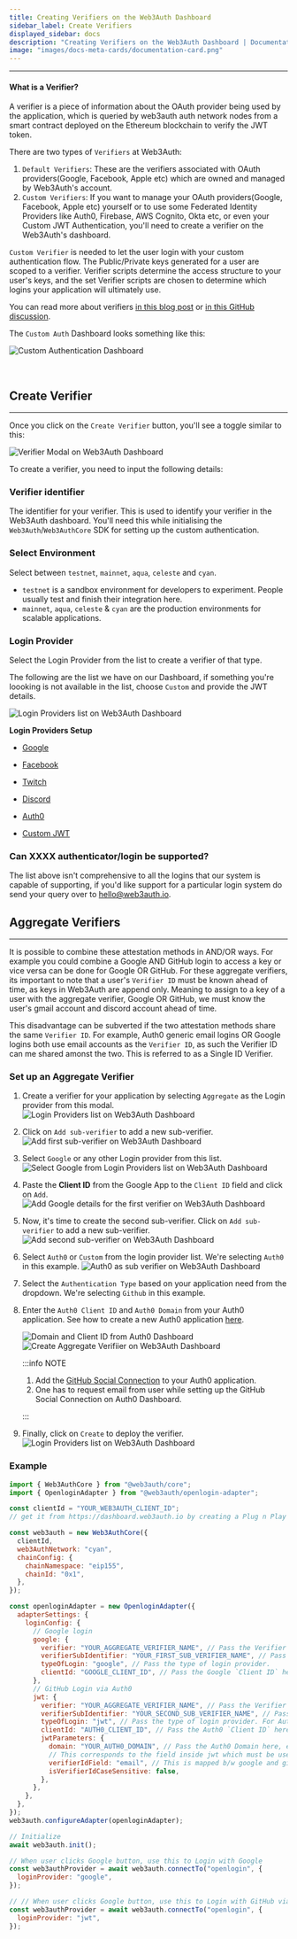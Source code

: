 ```yaml
---
title: Creating Verifiers on the Web3Auth Dashboard
sidebar_label: Create Verifiers
displayed_sidebar: docs
description: "Creating Verifiers on the Web3Auth Dashboard | Documentation - Web3Auth"
image: "images/docs-meta-cards/documentation-card.png"
---
```


---

#### What is a Verifier?

A verifier is a piece of information about the OAuth provider being used by the application, which is queried by web3auth auth network nodes from a
smart contract deployed on the Ethereum blockchain to verify the JWT token.

There are two types of `Verifiers` at Web3Auth:

1. `Default Verifiers`: These are the verifiers associated with OAuth providers(Google, Facebook, Apple etc) which are owned and managed by Web3Auth's
   account.
2. `Custom Verifiers`: If you want to manage your OAuth providers(Google, Facebook, Apple etc) yourself or to use some Federated Identity Providers
   like Auth0, Firebase, AWS Cognito, Okta etc, or even your Custom JWT Authentication, you'll need to create a verifier on the Web3Auth's dashboard.

`Custom Verifier` is needed to let the user login with your custom authentication flow. The Public/Private keys generated for a user are scoped to a
verifier. Verifier scripts determine the access structure to your user's keys, and the set Verifier scripts are chosen to determine which logins your
application will ultimately use.

You can read more about verifiers [in this blog post](https://medium.com/toruslabs/key-assignments-resolution-and-retrieval-afb984500612) or
[in this GitHub discussion](https://github.com/orgs/Web3Auth/discussions/427#discussioncomment-3442052).

The `Custom Auth` Dashboard looks something like this:

![Custom Authentication Dashboard](/dashboard/custom_auth.png)

<br />

## Create Verifier

---

Once you click on the `Create Verifier` button, you'll see a toggle similar to this:

![Verifier Modal on Web3Auth Dashboard](/dashboard/verifiers/verifier-modal.png)

To create a verifier, you need to input the following details:

### Verifier identifier

The identifier for your verifier. This is used to identify your verifier in the Web3Auth dashboard. You'll need this while initialising the
`Web3Auth`/`Web3AuthCore` SDK for setting up the custom authentication.

### Select Environment

Select between `testnet`, `mainnet`, `aqua`, `celeste` and `cyan`.

- `testnet` is a sandbox environment for developers to experiment. People usually test and finish their integration here.
- `mainnet`, `aqua`, `celeste` & `cyan` are the production environments for scalable applications.

### Login Provider

Select the Login Provider from the list to create a verifier of that type.

The following are the list we have on our Dashboard, if something you're loooking is not available in the list, choose `Custom` and provide the JWT
details.

![Login Providers list on Web3Auth Dashboard](/dashboard/verifiers/login-providers-list.png)

**Login Providers Setup**

- [Google](/custom-authentication/social-providers/google)

- [Facebook](/custom-authentication/social-providers/facebook)

- [Twitch](/custom-authentication/social-providers/twitch)

- [Discord](/custom-authentication/social-providers/discord)

- [Auth0](/custom-authentication/federated-identity-providers#auth0)

- [Custom JWT](/custom-authentication/byo-jwt-providers)

### Can XXXX authenticator/login be supported?

The list above isn't comprehensive to all the logins that our system is capable of supporting, if you'd like support for a particular login system do
send your query over to hello@web3auth.io.

## Aggregate Verifiers

---

It is possible to combine these attestation methods in AND/OR ways. For example you could combine a Google AND GitHub login to access a key or vice
versa can be done for Google OR GitHub. For these aggregate verifiers, its important to note that a user's `Verifier ID` must be known ahead of time,
as keys in Web3Auth are append only. Meaning to assign to a key of a user with the aggregate verifier, Google OR GitHub, we must know the user's gmail
account and discord account ahead of time.

This disadvantage can be subverted if the two attestation methods share the same `Verifier ID`. For example, Auth0 generic email logins OR Google
logins both use email accounts as the `Verifier ID`, as such the Verifier ID can me shared amonst the two. This is referred to as a Single ID
Verifier.

### Set up an Aggregate Verifier

1. Create a verifier for your application by selecting `Aggregate` as the Login provider from this modal.
   ![Login Providers list on Web3Auth Dashboard](/dashboard/verifiers/aggregate-verifier/av-1.png)
2. Click on `Add sub-verifier` to add a new sub-verifier.
   ![Add first sub-verifier on Web3Auth Dashboard](/dashboard/verifiers/aggregate-verifier/av-2.png)
3. Select `Google` or any other Login provider from this list.
   ![Select Google from Login Providers list on Web3Auth Dashboard](/dashboard/verifiers/aggregate-verifier/av-3-1.png)
4. Paste the **Client ID** from the Google App to the `Client ID` field and click on `Add`.
   ![Add Google details for the first verifier on Web3Auth Dashboard](/dashboard/verifiers/aggregate-verifier/av-3-2.png)
5. Now, it's time to create the second sub-verifier. Click on `Add sub-verifier` to add a new sub-verifier.
   ![Add second sub-verifier on Web3Auth Dashboard](/dashboard/verifiers/aggregate-verifier/av-3.png)
6. Select `Auth0` or `Custom` from the login provider list. We're selecting `Auth0` in this example.
   ![Auth0 as sub verifier on Web3Auth Dashboard](/dashboard/verifiers/aggregate-verifier/av-4-1.png)
7. Select the `Authentication Type` based on your application need from the dropdown. We're selecting `Github` in this example.
8. Enter the `Auth0 Client ID` and `Auth0 Domain` from your Auth0 application. See how to create a new Auth0 application
   [here](https://auth0.com/docs/quickstart/webapp/).

   ![Domain and Client ID from Auth0 Dashboard](/contents/guides/auth0/auth0-guide-clientid.png)
   ![Create Aggregate Verifiier on Web3Auth Dashboard](/dashboard/verifiers/aggregate-verifier/av-4-2.png)

   :::info NOTE

   1. Add the [GitHub Social Connection](https://marketplace.auth0.com/integrations/github-social-connection) to your Auth0 application.
   2. One has to request email from user while setting up the GitHub Social Connection on Auth0 Dashboard.

   :::

9. Finally, click on `Create` to deploy the verifier. ![Login Providers list on Web3Auth Dashboard](/dashboard/verifiers/aggregate-verifier/av-5.png)

### Example

```js
import { Web3AuthCore } from "@web3auth/core";
import { OpenloginAdapter } from "@web3auth/openlogin-adapter";

const clientId = "YOUR_WEB3AUTH_CLIENT_ID";
// get it from https://dashboard.web3auth.io by creating a Plug n Play project.

const web3auth = new Web3AuthCore({
  clientId,
  web3AuthNetwork: "cyan",
  chainConfig: {
    chainNamespace: "eip155",
    chainId: "0x1",
  },
});

const openloginAdapter = new OpenloginAdapter({
  adapterSettings: {
    loginConfig: {
      // Google login
      google: {
        verifier: "YOUR_AGGREGATE_VERIFIER_NAME", // Pass the Verifier name here. eg. w3a-aggregate-verifier
        verifierSubIdentifier: "YOUR_FIRST_SUB_VERIFIER_NAME", // Pass the Sub-Verifier here. eg w3a-google
        typeOfLogin: "google", // Pass the type of login provider.
        clientId: "GOOGLE_CLIENT_ID", // Pass the Google `Client ID` here.
      },
      // GitHub Login via Auth0
      jwt: {
        verifier: "YOUR_AGGREGATE_VERIFIER_NAME", // Pass the Verifier name here. eg. w3a-aggregate-verifier
        verifierSubIdentifier: "YOUR_SECOND_SUB_VERIFIER_NAME", // Pass the Sub-Verifier here. eg w3a-auth0
        typeOfLogin: "jwt", // Pass the type of login provider. For Auth0, it's jwt and not Auth0.
        clientId: "AUTH0_CLIENT_ID", // Pass the Auth0 `Client ID` here.
        jwtParameters: {
          domain: "YOUR_AUTH0_DOMAIN", // Pass the Auth0 Domain here, eg. https://shahbaz-torus.us.auth0.com
          // This corresponds to the field inside jwt which must be used to uniquely identify the user.
          verifierIdField: "email", // This is mapped b/w google and github logins.
          isVerifierIdCaseSensitive: false,
        },
      },
    },
  },
});
web3auth.configureAdapter(openloginAdapter);

// Initialize
await web3auth.init();

// When user clicks Google button, use this to Login with Google
const web3authProvider = await web3auth.connectTo("openlogin", {
  loginProvider: "google",
});

// // When user clicks Google button, use this to Login with GitHub via Auth0
const web3authProvider = await web3auth.connectTo("openlogin", {
  loginProvider: "jwt",
});
```
